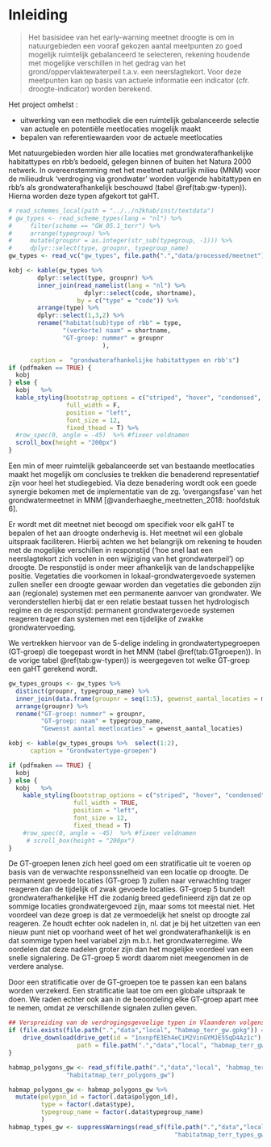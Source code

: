 # Inleiding

> Het basisidee van het early-warning meetnet droogte is om in natuurgebieden een vooraf gekozen aantal meetpunten zo goed mogelijk ruimtelijk gebalanceerd te selecteren, rekening houdende met mogelijke verschillen in het gedrag van het grond/oppervlaktewaterpeil t.a.v. een neerslagtekort. Voor deze meetpunten kan op basis van actuele informatie een indicator (cfr. droogte-indicator) worden berekend.

Het project omhelst : 

* uitwerking van een methodiek die een ruimtelijk gebalanceerde selectie van actuele en potentiële meetlocaties mogelijk maakt 
* bepalen van referentiewaarden voor de actuele meetlocaties

Met natuurgebieden worden hier alle locaties met grondwaterafhankelijke habitattypes en rbb's bedoeld, gelegen binnen of buiten het Natura 2000 netwerk. In overeenstemming met het meetnet natuurlijk milieu (MNM) voor de milieudruk 'verdroging via grondwater' worden volgende habitattypen en rbb's als grondwaterafhankelijk beschouwd (tabel \@ref(tab:gw-typen)). Hierna worden deze typen afgekort tot gaHT. 

```r
# read_schemes_local(path = "../../n2khab/inst/textdata")
# gw_types <- read_scheme_types(lang = "nl") %>%
#     filter(scheme == "GW_05.1_terr") %>%
#     arrange(typegroup) %>%
#     mutate(groupnr = as.integer(str_sub(typegroup, -1))) %>% 
#     dplyr::select(type, groupnr, typegroup_name)
gw_types <- read_vc("gw_types", file.path(".","data/processed/meetnet"))

kobj <- kable(gw_types %>% 
        dplyr::select(type, groupnr) %>% 
        inner_join(read_namelist(lang = "nl") %>% 
                     dplyr::select(code, shortname),
                   by = c("type" = "code")) %>% 
        arrange(type) %>% 
        dplyr::select(1,3,2) %>% 
        rename("habitat(sub)type of rbb" = type,
               "(verkorte) naam" = shortname,
               "GT-groep: nummer" = groupnr
                          ),

      caption =  "grondwaterafhankelijke habitattypen en rbb's") 
if (pdfmaken == TRUE) {
  kobj
} else {
  kobj   %>%
  kable_styling(bootstrap_options = c("striped", "hover", "condensed", "responsive"),
                full_width = F,
                position = "left",
                font_size = 12,
                fixed_thead = T) %>%
  #row_spec(0, angle = -45)  %>% #fixeer veldnamen
  scroll_box(height = "200px")
}
```
  

Een min of meer ruimtelijk gebalanceerde set van bestaande meetlocaties maakt het mogelijk om conclusies te trekken die benaderend representatief zijn voor heel het studiegebied.
Via deze benadering wordt ook een goede synergie bekomen met de implementatie van de zg. 'overgangsfase' van het grondwatermeetnet in MNM [@vanderhaeghe_meetnetten_2018: hoofdstuk 6].

Er wordt met dit meetnet niet beoogd om specifiek voor elk gaHT te bepalen of het aan droogte onderhevig is. Het meetnet wil een globale uitspraak faciliteren.
Hierbij achten we het belangrijk om rekening te houden met de mogelijke verschillen in responstijd ('hoe snel laat een neerslagtekort zich voelen in een wijziging van het grondwaterpeil') op droogte. De responstijd is onder meer afhankelijk van de landschappelijke positie. Vegetaties die voorkomen in lokaal-grondwatergevoede systemen zullen sneller een droogte gewaar worden dan vegetaties die gebonden zijn aan (regionale) systemen met een permanente aanvoer van grondwater.
We veronderstellen hierbij dat er een relatie bestaat tussen het hydrologisch regime en de responstijd: permanent grondwatergevoede systemen reageren trager dan systemen met een tijdelijke of zwakke grondwatervoeding. 

We vertrekken hiervoor van de 5-delige indeling in grondwatertypegroepen (GT-groep) die toegepast wordt in het MNM (tabel \@ref(tab:GTgroepen)). In de vorige tabel \@ref(tab:gw-typen)) is weergegeven tot welke GT-groep een gaHT gerekend wordt.
```r
gw_types_groups <- gw_types %>%
  distinct(groupnr, typegroup_name) %>% 
  inner_join(data.frame(groupnr = seq(1:5), gewenst_aantal_locaties = minaantal_tub_group), by = "groupnr") %>% 
  arrange(groupnr) %>% 
  rename("GT-groep: nummer" = groupnr,
         "GT-groep: naam" = typegroup_name,
         "Gewenst aantal meetlocaties" = gewenst_aantal_locaties)

kobj <- kable(gw_types_groups %>%  select(1:2), 
      caption = "Grondwatertype-groepen") 

if (pdfmaken == TRUE) {
  kobj
} else {
  kobj   %>% 
    kable_styling(bootstrap_options = c("striped", "hover", "condensed", "responsive"), 
                  full_width = TRUE, 
                  position = "left",
                  font_size = 12,
                  fixed_thead = T) 
    #row_spec(0, angle = -45)  %>% #fixeer veldnamen
     # scroll_box(height = "200px") 
}
```
    

De GT-groepen lenen zich heel goed om een stratificatie uit te voeren op basis van de verwachte responssnelheid van een locatie op droogte. 
De permanent gevoede locaties (GT-groep 1) zullen naar verwachting trager reageren dan de tijdelijk of zwak gevoede locaties. 
GT-groep 5 bundelt grondwaterafhankelijke HT die zodanig breed gedefinieerd zijn dat ze op sommige locaties grondwatergevoed zijn, maar soms tot meestal niet.
Het voordeel van deze groep is dat ze vermoedelijk het snelst op droogte zal reageren.
Ze houdt echter ook nadelen in, nl. dat je bij het uitzetten van een nieuw punt niet op voorhand weet of het wel grondwaterafhankelijk is en dat sommige typen heel variabel zijn m.b.t. het grondwaterregime.
We oordelen dat deze nadelen groter zijn dan het mogelijke voordeel van een snelle signalering.
De GT-groep 5 wordt daarom niet meegenomen in de verdere analyse.

Door een stratificatie over de GT-groepen toe te passen kan een balans worden verzekerd. 
Een stratificatie laat toe om een globale uitspraak te doen.
We raden echter ook aan in de beoordeling elke GT-groep apart mee te nemen, omdat ze verschillende signalen zullen geven. 

```r

## Verspreiding van de verdrogingsgevoelige typen in Vlaanderen volgens de habitatkaart.
if (file.exists(file.path(".","data","local", "habmap_terr_gw.gpkg")) == FALSE | params$refresh_data >= 1) {
    drive_download(drive_get(id = "1nxnpfE3Eh4eCiM2VinGYMJE55qD4Az1c"), 
                   path = file.path(".","data","local", "habmap_terr_gw.gpkg"), overwrite = TRUE)
}

habmap_polygons_gw <- read_sf(file.path(".","data","local", "habmap_terr_gw.gpkg"),
                "habitatmap_terr_polygons_gw")

habmap_polygons_gw <- habmap_polygons_gw %>%
  mutate(polygon_id = factor(.data$polygon_id),
         type = factor(.data$type),
         typegroup_name = factor(.data$typegroup_name)
         )
habmap_types_gw <- suppressWarnings(read_sf(file.path(".","data","local", "habmap_terr_gw.gpkg"),
                                              "habitatmap_terr_types_gw"))
```
